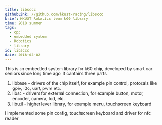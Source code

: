 ```yaml
---
title: libsccc
githubLink: //github.com/hkust-racing/libsccc
brief: HKUST Robotics team k60 library
time: 2018 summer
tags:
  - cpp
  - embedded system
  - Robotics
  - library
id: libsccc
date: 2018-02-02
---
```


This is an embedded system library for k60 chip, developed by smart car seniors since long time ago. It cantains three parts

1. libbase - drivers of the chip itself, for example pin control, protocals like gpio, i2c, uart, pwm etc.
2. libsc - drivers for external connection, for example button, motor, encoder, camera, lcd, etc.
3. libutil - higher lever library, for example menu, touchscreen keyboard

I implemented some pin config, touchscreen keyboard and driver for nfc reader
